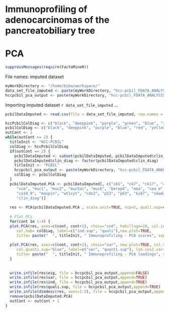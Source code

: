 Immunoprofiling of adenocarcinomas of the pancreatobiliary tree
===============================================================
PCA
===============================================================

```r
suppressMessages(require(FactoMineR))

```

File names: imputed dataset
```r
myWorkDirectory <- "/home/bibu/workspace/"
data_set_file_imputed <- paste(myWorkDirectory, "hcc-pcbil_FDATA_ANALYSIS/r/output/imputedPcbilD.csv", sep="")
hccpcbil_pca_output <- paste(myWorkDirectory, "hcc-pcbil_FDATA_ANALYSIS/r/output/pca/imputed_hccpcbil_PCA_output.csv", sep="")
```

Importing imputed dataset `r data_set_file_imputed` ...
```r
pcbilDataImputed <- read.csv(file = data_set_file_imputed, row.names = 29, colClasses= c(rep("numeric",27), "factor", "character"), na.strings = "?",quote="\"" )
```


```r
hccPcbilColDiag <- c("black", "deeppink", "purple", "green", "blue", "red", "yellow")
pcbilColDiag <- c("black", "deeppink", "purple", "blue", "red", "yellow")
outCont <- 1
while(outCont <= 2) {
  titleInit <- "HCC-PCBIL"
  colDiag <- hccPcbilColDiag
  if(outCont == 2) {
    pcbilDataImputed <- subset(pcbilDataImputed, pcbilDataImputed$clin_diag != "Hepatocellular Cancer")
    pcbilDataImputed$clin_diag <- factor(pcbilDataImputed$clin_diag)
    titleInit <- "PCBIL"
    hccpcbil_pca_output <- paste(myWorkDirectory, "hcc-pcbil_FDATA_ANALYSIS/r/output/pca/imputed_pcbil_PCA_output.csv", sep="")
    colDiag <- pcbilColDiag
  }
  pcbilDataImputed.PCA <- pcbilDataImputed[, c("ck5", "ck7", "ck17", "ck18", "ck19", "ck20", 
     "vim", "muc1", "muc2", "muc5ac", "muc6", "berep4", "ema", "cea_m", "cea_p", "ca125", 
     "ca19_9", "maspin", "wt1cyt", "cdx2", "p53", "p63", "ki67", "smad4", "chra", "cd56", "cd10",
     "clin_diag")]  
  
  res <- PCA(pcbilDataImputed.PCA , scale.unit=TRUE, ncp=5, quali.sup=c(28: 28), graph = FALSE)
  
  # Plot PCs
  for(cont in 1:4) {
  plot.PCA(res, axes=c(cont, cont+1), choix="ind", habillage=28, col.ind="black", col.ind.sup="blue", 
     col.hab= colDiag, label=c("ind.sup", "quali"),new.plot=TRUE, 
     title= paste("  ", titleInit, " Immunoprofiling - PCA scores", sep=""))
  
  plot.PCA(res, axes=c(cont, cont+1), choix="var", new.plot=TRUE, col.var="black", 
     col.quanti.sup="blue", label=c("var", "quanti.sup"), lim.cos2.var=0, 
     title= paste("  ", titleInit, " Immunoprofiling - PCA loadings", sep=""))
  }
  
  
  write.infile(res$eig, file = hccpcbil_pca_output,append=FALSE)
  write.infile(res$var, file = hccpcbil_pca_output,append=TRUE)
  write.infile(res$ind, file = hccpcbil_pca_output,append=TRUE)
  write.infile(res$quali.sup, file = hccpcbil_pca_output,append=TRUE)
  write.infile(dimdesc(res, axes=1:5), file = hccpcbil_pca_output,append=TRUE)
  remove(pcbilDataImputed.PCA)
  outCont <- outCont + 1
}
```

